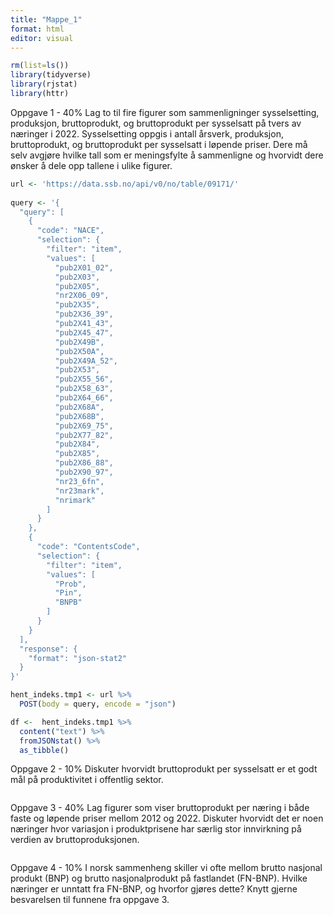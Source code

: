 ```yaml
---
title: "Mappe_1"
format: html
editor: visual
---
```


```r
rm(list=ls()) 
library(tidyverse)
library(rjstat)
library(httr)
```

Oppgave 1 - 40%
Lag to til fire figurer som sammenligninger sysselsetting, produksjon, bruttoprodukt, og bruttoprodukt per sysselsatt på tvers av næringer i 2022. Sysselsetting oppgis i antall årsverk,
produksjon, bruttoprodukt, og bruttoprodukt per sysselsatt i løpende priser. Dere må selv
avgjøre hvilke tall som er meningsfylte å sammenligne og hvorvidt dere ønsker å dele opp
tallene i ulike figurer.

```r


url <- 'https://data.ssb.no/api/v0/no/table/09171/'
  
query <- '{
  "query": [
    {
      "code": "NACE",
      "selection": {
        "filter": "item",
        "values": [
          "pub2X01_02",
          "pub2X03",
          "pub2X05",
          "nr2X06_09",
          "pub2X35",
          "pub2X36_39",
          "pub2X41_43",
          "pub2X45_47",
          "pub2X49B",
          "pub2X50A",
          "pub2X49A_52",
          "pub2X53",
          "pub2X55_56",
          "pub2X58_63",
          "pub2X64_66",
          "pub2X68A",
          "pub2X68B",
          "pub2X69_75",
          "pub2X77_82",
          "pub2X84",
          "pub2X85",
          "pub2X86_88",
          "pub2X90_97",
          "nr23_6fn",
          "nr23mark",
          "nrimark"
        ]
      }
    },
    {
      "code": "ContentsCode",
      "selection": {
        "filter": "item",
        "values": [
          "Prob",
          "Pin",
          "BNPB"
        ]
      }
    }
  ],
  "response": {
    "format": "json-stat2"
  }
}'

hent_indeks.tmp1 <- url %>%
  POST(body = query, encode = "json")

df <-  hent_indeks.tmp1 %>%
  content("text") %>%
  fromJSONstat() %>%
  as_tibble()
```

Oppgave 2 - 10%
Diskuter hvorvidt bruttoprodukt per sysselsatt er et godt mål på produktivitet i offentlig
sektor.

```r

```

Oppgave 3 - 40%
Lag figurer som viser bruttoprodukt per næring i både faste og løpende priser mellom 2012 og
2022. Diskuter hvorvidt det er noen næringer hvor variasjon i produktprisene har særlig stor
innvirkning på verdien av bruttoproduksjonen.

```r

```

Oppgave 4 - 10%
I norsk sammenheng skiller vi ofte mellom brutto nasjonal produkt (BNP) og brutto nasjonalprodukt på fastlandet (FN-BNP). Hvilke næringer er unntatt fra FN-BNP, og hvorfor gjøres
dette? Knytt gjerne besvarelsen til funnene fra oppgave 3.

```r

```
